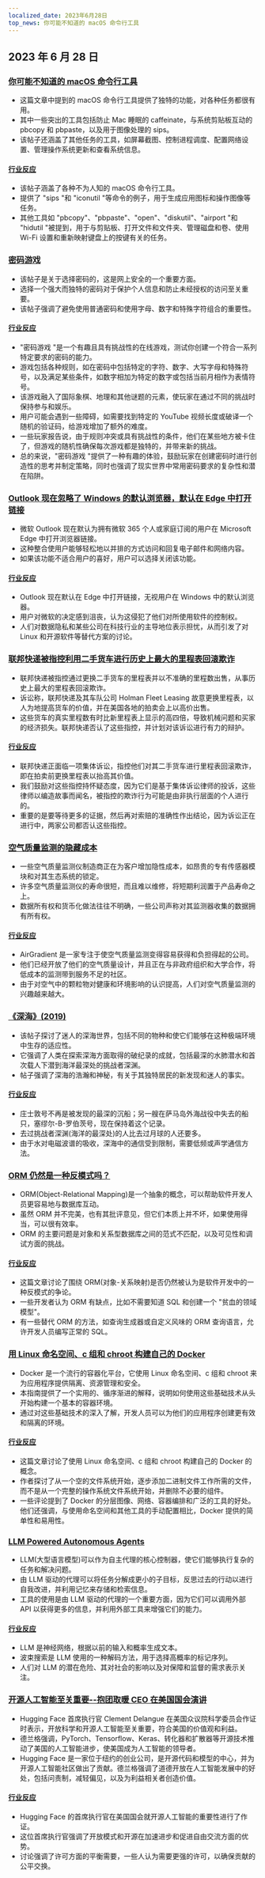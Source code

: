 ```yaml
---
localized_date: 2023年6月28日
top_news: 你可能不知道的 macOS 命令行工具
---
```




## 2023 年 6 月 28 日

### [你可能不知道的 macOS 命令行工具](https://saurabhs.org/advanced-macos-commands)

- 这篇文章中提到的 macOS 命令行工具提供了独特的功能，对各种任务都很有用。
- 其中一些突出的工具包括防止 Mac 睡眠的 caffeinate，与系统剪贴板互动的 pbcopy 和 pbpaste，以及用于图像处理的 sips。
- 该帖子还涵盖了其他任务的工具，如屏幕截图、控制进程调度、配置网络设置、管理操作系统更新和查看系统信息。

#### [行业反应](http://news.ycombinator.com/item?id=36491704)

- 该帖子涵盖了各种不为人知的 macOS 命令行工具。
- 提供了 "sips "和 "iconutil "等命令的例子，用于生成应用图标和操作图像等任务。
- 其他工具如 "pbcopy"、"pbpaste"、"open"、"diskutil"、"airport "和 "hidutil "被提到，用于与剪贴板、打开文件和文件夹、管理磁盘和卷、使用 Wi-Fi 设置和重新映射键盘上的按键有关的任务。

### [密码游戏](https://neal.fun/password-game/)

- 该帖子是关于选择密码的，这是网上安全的一个重要方面。
- 选择一个强大而独特的密码对于保护个人信息和防止未经授权的访问至关重要。
- 该帖子强调了避免使用普通密码和使用字母、数字和特殊字符组合的重要性。

#### [行业反应](http://news.ycombinator.com/item?id=36493715)

- "密码游戏 "是一个有趣且具有挑战性的在线游戏，测试你创建一个符合一系列特定要求的密码的能力。
- 游戏包括各种规则，如在密码中包括特定的字符、数字、大写字母和特殊符号，以及满足某些条件，如数字相加为特定的数字或包括当前月相作为表情符号。
- 该游戏融入了国际象棋、地理和其他谜题的元素，使玩家在通过不同的挑战时保持参与和娱乐。
- 用户可能会遇到一些障碍，如需要找到特定的 YouTube 视频长度或破译一个随机的验证码，给游戏增加了额外的难度。
- 一些玩家报告说，由于规则冲突或具有挑战性的条件，他们在某些地方被卡住了，但游戏的随机性确保每次游戏都是独特的，并带来新的挑战。
- 总的来说，"密码游戏 "提供了一种有趣的体验，鼓励玩家在创建密码时进行创造性的思考并制定策略，同时也强调了现实世界中常用密码要求的复杂性和潜在陷阱。

### [Outlook 现在忽略了 Windows 的默认浏览器，默认在 Edge 中打开链接](https://support.microsoft.com/en-us/topic/outlook-emails-open-next-to-web-links-in-microsoft-edge-b0e1a1c1-bd62-462c-9ed5-5938b9c649f0)

- 微软 Outlook 现在默认为拥有微软 365 个人或家庭订阅的用户在 Microsoft Edge 中打开浏览器链接。
- 这种整合使用户能够轻松地以并排的方式访问和回复电子邮件和网络内容。
- 如果该功能不适合用户的喜好，用户可以选择关闭该功能。

#### [行业反应](http://news.ycombinator.com/item?id=36492329)

- Outlook 现在默认在 Edge 中打开链接，无视用户在 Windows 中的默认浏览器。
- 用户对微软的决定感到沮丧，认为这侵犯了他们对所使用软件的控制权。
- 人们对数据隐私和某些公司在科技行业的主导地位表示担忧，从而引发了对 Linux 和开源软件等替代方案的讨论。

### [联邦快递被指控利用二手货车进行历史上最大的里程表回滚欺诈](https://www.thedrive.com/news/fedex-accused-of-largest-odometer-rollback-fraud-in-history-with-used-vans)

- 联邦快递被指控通过更换二手货车的里程表并以不准确的里程数出售，从事历史上最大的里程表回滚欺诈。
- 诉讼称，联邦快递及其车队公司 Holman Fleet Leasing 故意更换里程表，以人为地提高货车的价值，并在美国各地的拍卖会上以高价出售。
- 这些货车的真实里程数有时比新里程表上显示的高四倍，导致机械问题和买家的经济损失。联邦快递否认了这些指控，并计划对该诉讼进行有力的辩护。

#### [行业反应](http://news.ycombinator.com/item?id=36492010)

- 联邦快递正面临一项集体诉讼，指控他们对其二手货车进行里程表回滚欺诈，即在拍卖前更换里程表以抬高其价值。
- 我们鼓励对这些指控持怀疑态度，因为它们是基于集体诉讼律师的投诉，这些律师以编造故事而闻名，被指控的欺诈行为可能是由非执行层面的个人进行的。
- 重要的是要等待更多的证据，然后再对索赔的准确性作出结论，因为诉讼正在进行中，两家公司都否认这些指控。

### [空气质量监测的隐藏成本](https://www.airgradient.com/blog/hidden-costs-of-air-quality-monitoring/)

- 一些空气质量监测仪制造商正在为客户增加隐性成本，如昂贵的专有传感器模块和对其生态系统的锁定。
- 许多空气质量监测仪的寿命很短，而且难以维修，将短期利润置于产品寿命之上。
- 数据所有权和货币化做法往往不明确，一些公司声称对其监测器收集的数据拥有所有权。

#### [行业反应](http://news.ycombinator.com/item?id=36499905)

- AirGradient 是一家专注于使空气质量监测变得容易获得和负担得起的公司。
- 他们已经开放了他们的空气质量设计，并且正在与非政府组织和大学合作，将低成本的监测带到服务不足的社区。
- 由于对空气中的颗粒物对健康和环境影响的认识提高，人们对空气质量监测的兴趣越来越大。

### [《深海》(2019)](https://neal.fun/deep-sea/)

- 该帖子探讨了迷人的深海世界，包括不同的物种和使它们能够在这种极端环境中生存的适应性。
- 它强调了人类在探索深海方面取得的破纪录的成就，包括最深的水肺潜水和首次载人下潜到海洋最深处的挑战者深渊。
- 帖子强调了深海的浩瀚和神秘，有关于其独特居民的新发现和迷人的事实。

#### [行业反应](http://news.ycombinator.com/item?id=36491514)

- 庄士敦号不再是被发现的最深的沉船；另一艘在萨马岛外海战役中失去的船只，塞缪尔-B-罗伯茨号，现在保持着这个记录。
- 去过挑战者深渊(海洋的最深处)的人比去过月球的人还要多。
- 由于水对电磁波谱的吸收，深海中的通信受到限制，需要低频或声学通信方法。

### [ORM 仍然是一种反模式吗？](https://github.com/getlago/lago/wiki/Is-ORM-still-an-%27anti-pattern%27%3F)

- ORM(Object-Relational Mapping)是一个抽象的概念，可以帮助软件开发人员更容易地与数据库互动。
- 虽然 ORM 并不完美，也有其批评意见，但它们本质上并不坏，如果使用得当，可以很有效率。
- ORM 的主要问题是对象和关系型数据库之间的范式不匹配，以及可见性和调试方面的挑战。

#### [行业反应](http://news.ycombinator.com/item?id=36497613)

- 这篇文章讨论了围绕 ORM(对象-关系映射)是否仍然被认为是软件开发中的一种反模式的争论。
- 一些开发者认为 ORM 有缺点，比如不需要知道 SQL 和创建一个 "贫血的领域模型"。
- 有一些替代 ORM 的方法，如查询生成器或自定义风味的 ORM 查询语言，允许开发人员编写正常的 SQL。

### [用 Linux 命名空间、c 组和 chroot 构建自己的 Docker](https://akashrajpurohit.com/blog/build-your-own-docker-with-linux-namespaces-cgroups-and-chroot-handson-guide/)

- Docker 是一个流行的容器化平台，它使用 Linux 命名空间、c 组和 chroot 来为应用程序提供隔离、资源管理和安全。
- 本指南提供了一个实用的、循序渐进的解释，说明如何使用这些基础技术从头开始构建一个基本的容器环境。
- 通过对这些基础技术的深入了解，开发人员可以为他们的应用程序创建更有效和隔离的环境。

#### [行业反应](http://news.ycombinator.com/item?id=36488356)

- 这篇文章讨论了使用 Linux 命名空间、c 组和 chroot 构建自己的 Docker 的概念。
- 作者探讨了从一个空的文件系统开始，逐步添加二进制文件工作所需的文件，而不是从一个完整的操作系统文件系统开始，并删除不必要的组件。
- 一些评论提到了 Docker 的分层图像、网络、容器编排和广泛的工具的好处。他们还强调，与使用命名空间和其他工具的手动配置相比，Docker 提供的简单性和易用性。

### [LLM Powered Autonomous Agents](https://lilianweng.github.io/posts/2023-06-23-agent/)

- LLM(大型语言模型)可以作为自主代理的核心控制器，使它们能够执行复杂的任务和解决问题。
- 由 LLM 驱动的代理可以将任务分解成更小的子目标，反思过去的行动以进行自我改进，并利用记忆来存储和检索信息。
- 工具的使用是由 LLM 驱动的代理的一个重要方面，因为它们可以调用外部 API 以获得更多的信息，并利用外部工具来增强它们的能力。

#### [行业反应](http://news.ycombinator.com/item?id=36488871)

- LLM 是神经网络，根据以前的输入和概率生成文本。
- 波束搜索是 LLM 使用的一种解码方法，用于选择高概率的标记序列。
- 人们对 LLM 的潜在危险、其对社会的影响以及对保障和监督的需求表示关注。

### [开源人工智能至关重要--抱团取暖 CEO 在美国国会演讲](https://venturebeat.com/ai/hugging-face-ceo-tells-us-house-open-source-ai-is-extremely-aligned-with-american-interests/)

- Hugging Face 首席执行官 Clement Delangue 在美国众议院科学委员会作证时表示，开放科学和开源人工智能至关重要，符合美国的价值观和利益。
- 德兰格强调，PyTorch、Tensorflow、Keras、转化器和扩散器等开源技术推动了美国的人工智能进步，使美国成为人工智能的领导者。
- Hugging Face 是一家位于纽约的创业公司，是开源代码和模型的中心，并为开源人工智能社区做出了贡献。德兰格强调了道德开放在人工智能发展中的好处，包括问责制，减轻偏见，以及为利益相关者创造价值。

#### [行业反应](http://news.ycombinator.com/item?id=36499498)

- Hugging Face 的首席执行官在美国国会就开源人工智能的重要性进行了作证。
- 这位首席执行官强调了开放模式和开源在加速进步和促进自由交流方面的优势。
- 讨论强调了许可方面的平衡需要，一些人认为需要更强的许可，以确保贡献的公平交换。

</Steps>
